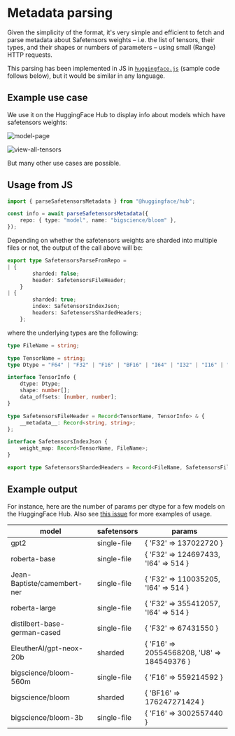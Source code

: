 # Metadata parsing

Given the simplicity of the format, it's very simple and efficient to fetch and parse metadata about Safetensors weights – i.e. the list of tensors, their types, and their shapes or numbers of parameters – using small (Range) HTTP requests.

This parsing has been implemented in JS in [`huggingface.js`](https://huggingface.co/docs/huggingface.js/main/en/hub/modules#parsesafetensorsmetadata) (sample code follows below), but it would be similar in any language.


## Example use case

We use it on the HuggingFace Hub to display info about models which have safetensors weights:

![model-page](https://huggingface.co/datasets/huggingface/documentation-images/resolve/main/safetensors/model-page.png)

![view-all-tensors](https://huggingface.co/datasets/huggingface/documentation-images/resolve/main/safetensors/view-all-tensors.png)

But many other use cases are possible.

## Usage from JS

```ts
import { parseSafetensorsMetadata } from "@huggingface/hub";

const info = await parseSafetensorsMetadata({
	repo: { type: "model", name: "bigscience/bloom" },
});

```

Depending on whether the safetensors weights are sharded into multiple files or not, the output of the call above will be:

```ts
export type SafetensorsParseFromRepo =
| {
		sharded: false;
		header: SafetensorsFileHeader;
	}
| {
		sharded: true;
		index: SafetensorsIndexJson;
		headers: SafetensorsShardedHeaders;
	};
```

where the underlying types are the following:

```ts
type FileName = string;

type TensorName = string;
type Dtype = "F64" | "F32" | "F16" | "BF16" | "I64" | "I32" | "I16" | "I8" | "U8" | "BOOL";

interface TensorInfo {
	dtype: Dtype;
	shape: number[];
	data_offsets: [number, number];
}

type SafetensorsFileHeader = Record<TensorName, TensorInfo> & {
	__metadata__: Record<string, string>;
};

interface SafetensorsIndexJson {
	weight_map: Record<TensorName, FileName>;
}

export type SafetensorsShardedHeaders = Record<FileName, SafetensorsFileHeader>;

```


## Example output

For instance, here are the number of params per dtype for a few models on the HuggingFace Hub. Also see [this issue](https://github.com/huggingface/safetensors/issues/44) for more examples of usage.

model | safetensors | params
--- | --- | ---
gpt2 | single-file | { 'F32' => 137022720 }
roberta-base | single-file | { 'F32' => 124697433, 'I64' => 514 }
Jean-Baptiste/camembert-ner | single-file | { 'F32' => 110035205, 'I64' => 514 }
roberta-large | single-file | { 'F32' => 355412057, 'I64' => 514 }
distilbert-base-german-cased | single-file | { 'F32' => 67431550 }
EleutherAI/gpt-neox-20b | sharded | { 'F16' => 20554568208, 'U8' => 184549376 }
bigscience/bloom-560m | single-file | { 'F16' => 559214592 }
bigscience/bloom | sharded | { 'BF16' => 176247271424 }
bigscience/bloom-3b | single-file | { 'F16' => 3002557440 }
